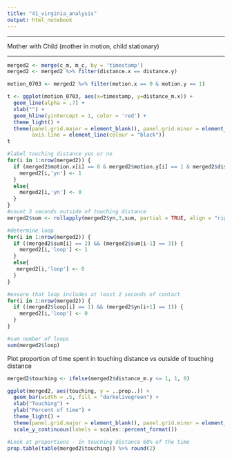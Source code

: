 ```yaml
---
title: "41_virginia_analysis"
output: html_notebook
---
```


-------------------

Mother with Child
(mother in motion, child stationary)

--------------------

```r
merged2 <- merge(c_m, m_c, by = 'timestamp')
merged2 <- merged2 %>% filter(distance.x == distance.y)
```

```r
motion_0703 <- merged2 %>% filter(motion.x == 0 & motion.y == 1)
```

```r
t <- ggplot(motion_0703, aes(x=timestamp, y=distance_m.x)) +
  geom_line(alpha = .7) + 
  xlab("") +
  geom_hline(yintercept = 1, color = 'red') +
  theme_light() +
  theme(panel.grid.major = element_blank(), panel.grid.minor = element_blank(), panel.border = element_blank(), 
        axis.line = element_line(colour = "black"))
t
```
```r
#label touching distance yes or no
for(i in 1:nrow(merged2)) {
  if (merged2$motion.x[i] == 0 & merged2$motion.y[i] == 1 & merged2$distance_m.x[i] >= 1) {
    merged2[i,'yn'] <- 1
  }
  else{
    merged2[i,'yn'] <- 0 
  }
}
#count 3 seconds outside of touching distance
merged2$sum <- rollapply(merged2$yn,3,sum, partial = TRUE, align = "right")

#determine loop
for(i in 1:nrow(merged2)) {
  if ((merged2$sum[i] == 2) && (merged2$sum[i-1] == 3)) {
    merged2[i,'loop'] <- 1
  }
  else{
   merged2[i,'loop'] <- 0 
  }
}

#ensure that loop includes at least 2 seconds of contact
for(i in 1:nrow(merged2)) {
  if ((merged2$loop[i] == 1) && (merged2$yn[i+1] == 1)) {
    merged2[i,'loop'] <- 0
  }
}

#sum number of loops
sum(merged2$loop)

```





Plot proportion of time spent in touching distance vs outside of touching distance

```r
merged2$touching <- ifelse(merged2$distance_m.y <= 1, 1, 0)
```


```r
ggplot(merged2, aes(touching, y = ..prop..)) +
  geom_bar(width = .5, fill = "darkolivegreen") +
  xlab("Touching") +
  ylab("Percent of time") +
  theme_light() +
  theme(panel.grid.major = element_blank(), panel.grid.minor = element_blank(), text = element_text(size=20)) +
  scale_y_continuous(labels = scales::percent_format())
```

```r
#Look at proportions - in touching distance 68% of the time
prop.table(table(merged2$touching)) %>% round(2)
```




